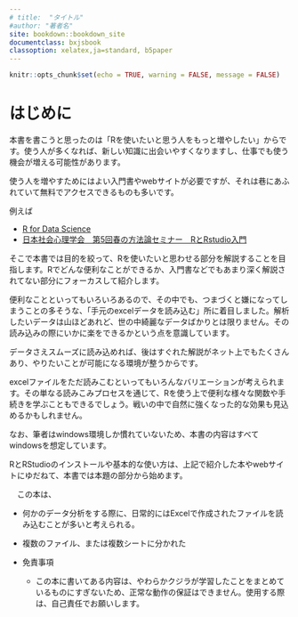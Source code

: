 ```yaml
---
# title:  "タイトル"
#author: "著者名"
site: bookdown::bookdown_site
documentclass: bxjsbook
classoption: xelatex,ja=standard, b5paper
---
```


```r
knitr::opts_chunk$set(echo = TRUE, warning = FALSE, message = FALSE)
```

# はじめに {-#hajimeni}


本書を書こうと思ったのは「Rを使いたいと思う人をもっと増やしたい」からです。使う人が多くなれば、新しい知識に出会いやすくなりますし、仕事でも使う機会が増える可能性があります。

使う人を増やすためにはよい入門書やwebサイトが必要ですが、それは巷にあふれていて無料でアクセスできるものも多いです。

例えば

 * [R for Data Science](https://r4ds.had.co.nz/)  
 * [日本社会心理学会　第5回春の方法論セミナー　RとRstudio入門](https://kazutan.github.io/JSSP2018_spring/index.html)  
 

そこで本書では目的を絞って、Rを使いたいと思わせる部分を解説することを目指します。Rでどんな便利なことができるか、入門書などでもあまり深く解説されてない部分にフォーカスして紹介します。

便利なことといってもいろいろあるので、その中でも、つまづくと嫌になってしまうことの多そうな、「手元のexcelデータを読み込む」所に着目しました。解析したいデータは山ほどあれど、世の中綺麗なデータばかりとは限りません。その読み込みの際にいかに楽をできるかという点を意識しています。

データさえスムーズに読み込めれば、後はすぐれた解説がネット上でもたくさんあり、やりたいことが可能になる環境が整うからです。

excelファイルをただ読みこむといってもいろんなバリエーションが考えられます。その単なる読みこみプロセスを通じて、Rを使う上で便利な様々な関数や手続きを学ぶこともできるでしょう。戦いの中で自然に強くなった的な効果も見込めるかもしれません。

なお、筆者はwindows環境しか慣れていないため、本書の内容はすべてwindowsを想定しています。

RとRStudioのインストールや基本的な使い方は、上記で紹介した本やwebサイトにゆだねて、本書では本題の部分から始めます。



　この本は、

* 何かのデータ分析をする際に、日常的にはExcelで作成されたファイルを読み込むことが多いと考えられる。
* 複数のファイル、または複数シートに分かれた


* 免責事項
  + この本に書いてある内容は、やわらかクジラが学習したことをまとめているものにすぎないため、正常な動作の保証はできません。使用する際は、自己責任でお願いします。 

